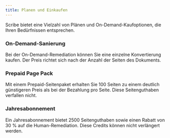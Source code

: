 ```yaml
---
title: Planen und Einkaufen
---
```



Scribe bietet eine Vielzahl von Plänen und On-Demand-Kaufoptionen, die Ihren Bedürfnissen entsprechen.

### On-Demand-Sanierung

Bei der On-Demand-Remediation können Sie eine einzelne Konvertierung kaufen. Der Preis richtet sich nach der Anzahl der Seiten des Dokuments.

### Prepaid Page Pack

Mit einem Prepaid-Seitenpaket erhalten Sie 100 Seiten zu einem deutlich günstigeren Preis als bei der Bezahlung pro Seite. Diese Seitenguthaben verfallen nicht.

### Jahresabonnement

Ein Jahresabonnement bietet 2500 Seitenguthaben sowie einen Rabatt von 30 % auf die Human-Remediation. Diese Credits können nicht verlängert werden.

